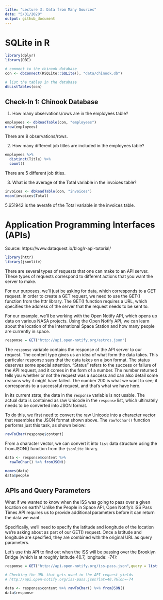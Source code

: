 ```yaml
---
title: "Lecture 3: Data from Many Sources"
date: "5/31/2020"
output: github_document
---
```


# SQLite in R

```r
library(dplyr)
library(DBI)

# connect to the chinook database
con <- dbConnect(RSQLite::SQLite(), "data/chinook.db")

# list the tables in the database
dbListTables(con)
```

## Check-In 1: Chinook Database

1. How many observations/rows are in the employees table?
```r
employees <- dbReadTable(con, "employees")
nrow(employees)
```

There are 8 observations/rows.

2. How many different job titles are included in the employees table?
```r
employees %>% 
  distinct(Title) %>% 
  count()
```

There are 5 different job titles.

3. What is the average of the Total variable in the invoices table?
```r
invoices <- dbReadTable(con, "invoices")
mean(invoices$Total)
```

5.651942 is the averafe of the Total variable in the invoices table.

# Application Programming Interfaces (APIs)

Source: https://www.dataquest.io/blog/r-api-tutorial/

```r
library(httr)
library(jsonlite)
```

There are several types of requests that one can make to an API server. These types of requests correspond to different actions that you want the server to make.

For our purposes, we’ll just be asking for data, which corresponds to a GET request. In order to create a GET request, we need to use the GET() function from the httr library. The GET() function requires a URL, which specifies the address of the server that the request needs to be sent to.

For our example, we’ll be working with the Open Notify API, which opens up data on various NASA projects. Using the Open Notify API, we can learn about the location of the International Space Station and how many people are currently in space.

```r
response = GET("http://api.open-notify.org/astros.json")
```

The `response` variable contains the response of the API server to our request. The content type gives us an idea of what form the data takes. This particular response says that the data takes on a json format. The status deserves some special attention. "Status" refers to the success or failure of the API request, and it comes in the form of a number. The number returned tells you whether or not the request was a success and can also detail some reasons why it might have failed. The number 200 is what we want to see; it corresponds to a successful request, and that’s what we have here.

In its current state, the data in the `response` variable is not usable. The actual data is contained as raw Unicode in the `response` list, which ultimately needs to be converted into JSON format.

To do this, we first need to convert the raw Unicode into a character vector that resembles the JSON format shown above. The `rawToChar()` function performs just this task, as shown below:

```r
rawToChar(response$content)
```

From a character vector, we can convert it into `list` data structure using the fromJSON() function from the `jsonlite` library.

```r
data <- response$content %>% 
  rawToChar() %>% fromJSON()

names(data)
data$people
```

## APIs and Query Parameters

What if we wanted to know when the ISS was going to pass over a given location on earth? Unlike the People in Space API, Open Notify’s ISS Pass Times API requires us to provide additional parameters before it can return the data we want.

Specifically, we'll need to specify the latitude and longitude of the location we're asking about as part of our GET() request. Once a latitude and longitude are specified, they are combined with the original URL as query parameters.

Let's use this API to find out when the ISS will be passing over the Brooklyn Bridge (which is at roughly latitude 40.7, longitude: -74):

```r
response = GET("http://api.open-notify.org/iss-pass.json",query = list(lat = 40.7, lon = -74))

# Checking the URL that gets used in the API request yields
# http://api.open-notify.org/iss-pass.json?lat=40.7&lon=-74

data <- response$content %>% rawToChar() %>% fromJSON()
data$response
```

